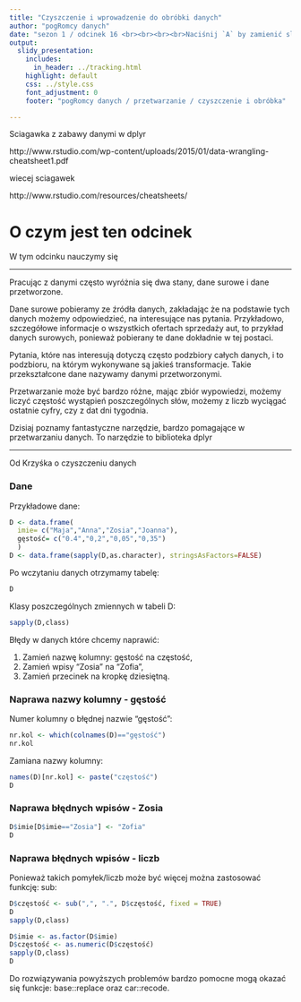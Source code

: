 ```yaml
---
title: "Czyszczenie i wprowadzenie do obróbki danych"
author: "pogRomcy danych"
date: "sezon 1 / odcinek 16 <br><br><br><br>Naciśnij `A` by zamienić slajdy na ciągły tekst. <br> Naciśnij `T` by wyświetlić spis treści."
output:
  slidy_presentation:
    includes:
      in_header: ../tracking.html
    highlight: default
    css: ../style.css
    font_adjustment: 0
    footer: "pogRomcy danych / przetwarzanie / czyszczenie i obróbka"

---
```



Sciagawka z zabawy danymi w dplyr

http://www.rstudio.com/wp-content/uploads/2015/01/data-wrangling-cheatsheet1.pdf

wiecej sciagawek

http://www.rstudio.com/resources/cheatsheets/


# O czym jest ten odcinek

W tym odcinku nauczymy się

---

Pracując z danymi często wyróżnia się dwa stany,
dane surowe i dane przetworzone.

Dane surowe pobieramy ze źródła danych, zakładając że na podstawie tych danych możemy odpowiedzieć, na interesujące nas pytania.
Przykładowo, szczegółowe informacje o wszystkich ofertach sprzedaży aut, to przykład danych surowych, ponieważ pobierany te dane dokładnie w tej postaci.

Pytania, które nas interesują dotyczą często podzbiory całych danych, i to podzbioru, na którym wykonywane są jakieś transformacje.
Takie przekształcone dane nazywamy danymi przetworzonymi.

Przetwarzanie może być bardzo różne, 
mając zbiór wypowiedzi, możemy liczyć częstość wystąpień poszczególnych słów,
możemy z liczb wyciągać ostatnie cyfry, czy z dat dni tygodnia.

Dzisiaj poznamy fantastyczne narzędzie, bardzo pomagające w przetwarzaniu danych.
To narzędzie to biblioteka dplyr


---



Od Krzyśka o czyszczeniu danych





### Dane

Przykładowe dane:
```r
D <- data.frame(
  imie= c("Maja","Anna","Zosia","Joanna"),
  gęstość= c("0.4","0,2","0,05","0,35")
  )
D <- data.frame(sapply(D,as.character), stringsAsFactors=FALSE)
```

Po wczytaniu danych otrzymamy tabelę:
```r
D
```

Klasy poszczególnych zmiennych w tabeli D:
```r
sapply(D,class)
```

Błędy w danych które chcemy naprawić:

1. Zamień nazwę kolumny: gęstość na częstość,
2. Zamień wpisy "Zosia" na "Zofia",
2. Zamień przecinek na kropkę dziesiętną.


### Naprawa nazwy kolumny - gęstość

Numer kolumny o błędnej nazwie "gęstość":
```r
nr.kol <- which(colnames(D)=="gęstość")
nr.kol
```

Zamiana nazwy kolumny:
```r
names(D)[nr.kol] <- paste("częstość")
D
```

### Naprawa błędnych wpisów - Zosia

```r
D$imie[D$imie=="Zosia"] <- "Zofia"
D
```

### Naprawa błędnych wpisów - liczb

Ponieważ takich pomyłek/liczb może być więcej można zastosować funkcję: sub:
```r
D$częstość <- sub(",", ".", D$częstość, fixed = TRUE)
D
sapply(D,class)
```

```r
D$imie <- as.factor(D$imie)
D$częstość <- as.numeric(D$częstość)
sapply(D,class)
D
```

Do rozwiązywania powyższych problemów bardzo pomocne mogą okazać się funkcje: base::replace oraz car::recode.


